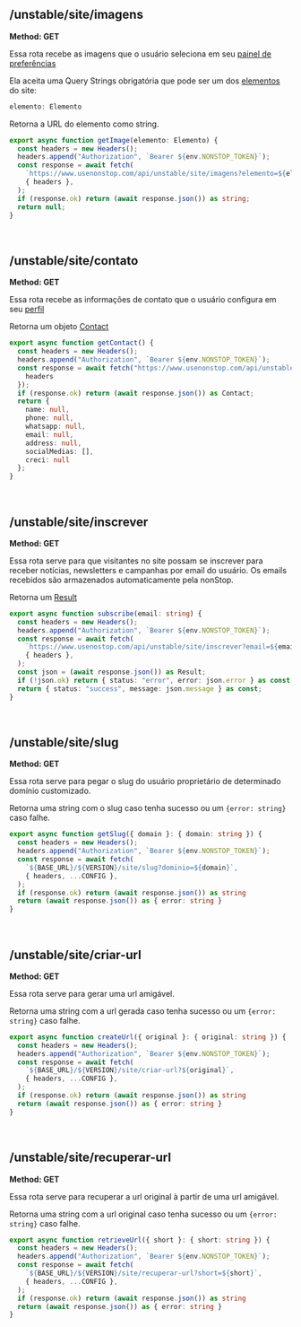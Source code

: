 ## /unstable/site/imagens
**Method: GET**

Essa rota recebe as imagens que o usuário seleciona em seu
[painel de preferências](https://www.usenonstop.com/preferencias) 

Ela aceita uma Query Strings obrigatória que pode ser um dos 
[elementos](/types/site#elemento) do site:

``` ts filename="types.ts" copy
elemento: Elemento
```
Retorna a URL do elemento como string.

``` ts filename="actions.ts" copy
export async function getImage(elemento: Elemento) {
  const headers = new Headers();
  headers.append("Authorization", `Bearer ${env.NONSTOP_TOKEN}`);
  const response = await fetch(
    `https://www.usenonstop.com/api/unstable/site/imagens?elemento=${elemento}`,
    { headers },
  );
  if (response.ok) return (await response.json()) as string;
  return null;
}
```
<br />

## /unstable/site/contato
**Method: GET**

Essa rota recebe as informações de contato que o usuário configura em seu
[perfil](https://www.usenonstop.com/perfil) 

Retorna um objeto [Contact](/types/site#contact)

``` ts filename="actions.ts" copy
export async function getContact() {
  const headers = new Headers();
  headers.append("Authorization", `Bearer ${env.NONSTOP_TOKEN}`);
  const response = await fetch("https://www.usenonstop.com/api/unstable/site/contato", {
    headers
  });
  if (response.ok) return (await response.json()) as Contact;
  return {
    name: null,
    phone: null,
    whatsapp: null,
    email: null,
    address: null,
    socialMedias: [],
    creci: null
  };
}
```
<br />

## /unstable/site/inscrever
**Method: GET**

Essa rota serve para que visitantes no site possam se inscrever para receber 
notícias, newsletters e campanhas por email do usuário. Os emails recebidos são
armazenados automaticamente pela nonStop.

Retorna um [Result](/types/general#result)

``` ts filename="actions.ts" copy
export async function subscribe(email: string) {
  const headers = new Headers();
  headers.append("Authorization", `Bearer ${env.NONSTOP_TOKEN}`);
  const response = await fetch(
    `https://www.usenostop.com/api/unstable/site/inscrever?email=${email.toLowerCase()}`,
    { headers },
  );
  const json = (await response.json()) as Result;
  if (!json.ok) return { status: "error", error: json.error } as const;
  return { status: "success", message: json.message } as const;
}
```
<br />

## /unstable/site/slug
**Method: GET**

Essa rota serve para pegar o slug do usuário proprietário de determinado domínio customizado.

Retorna uma string com o slug caso tenha sucesso ou um `{error: string}` caso falhe.

``` ts filename="actions.ts" copy
export async function getSlug({ domain }: { domain: string }) {
  const headers = new Headers();
  headers.append("Authorization", `Bearer ${env.NONSTOP_TOKEN}`);
  const response = await fetch(
    `${BASE_URL}/${VERSION}/site/slug?dominio=${domain}`,
    { headers, ...CONFIG },
  );
  if (response.ok) return (await response.json()) as string
  return (await response.json()) as { error: string }
}
```
<br />

## /unstable/site/criar-url
**Method: GET**

Essa rota serve para gerar uma url amigável.

Retorna uma string com a url gerada caso tenha sucesso ou um `{error: string}` caso falhe.

``` ts filename="actions.ts" copy
export async function createUrl({ original }: { original: string }) {
  const headers = new Headers();
  headers.append("Authorization", `Bearer ${env.NONSTOP_TOKEN}`);
  const response = await fetch(
    `${BASE_URL}/${VERSION}/site/criar-url?${original}`,
    { headers, ...CONFIG },
  );
  if (response.ok) return (await response.json()) as string
  return (await response.json()) as { error: string }
}
```
<br />

## /unstable/site/recuperar-url
**Method: GET**

Essa rota serve para recuperar a url original à partir de uma url amigável.

Retorna uma string com a url original caso tenha sucesso ou um `{error: string}` caso falhe.

``` ts filename="actions.ts" copy
export async function retrieveUrl({ short }: { short: string }) {
  const headers = new Headers();
  headers.append("Authorization", `Bearer ${env.NONSTOP_TOKEN}`);
  const response = await fetch(
    `${BASE_URL}/${VERSION}/site/recuperar-url?short=${short}`,
    { headers, ...CONFIG },
  );
  if (response.ok) return (await response.json()) as string
  return (await response.json()) as { error: string }
}
```
<br />
